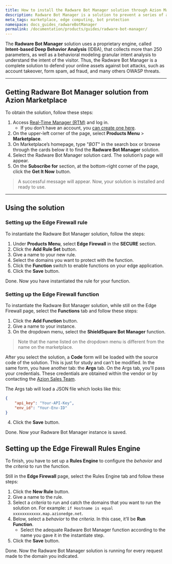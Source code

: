 ```yaml
---
title: How to install the Radware Bot Manager solution through Azion Marketplace
description: Radware Bot Manager is a solution to prevent a series of atacks on your website.
meta_tags: marketplace, edge computing, bot protection
namespace: docs_guides_radwareBotManager
permalink: /documentation/products/guides/radware-bot-manager/
---
```


The **Radware Bot Manager** solution uses a proprietary engine, called **Intent-based Deep Behavior Analysis** (IDBA), that collects more than 250 parameters, as well as a behavioral modeling granular intent analysis to understand the intent of the visitor. Thus, the Radware Bot Manager is a complete solution to defend your online assets against bot attacks, such as account takeover, form spam, ad fraud, and many others OWASP threats.

---

## Getting Radware Bot Manager solution from Azion Marketplace

To obtain the solution, follow these steps:

1. Access [Real-Time Manager (RTM)](https://manager.azion.com/) and log in.
    - If you don’t have an account, you [can create one here](https://manager.azion.com/signup/).
2. On the upper-left corner of the page, select **Products Menu** > **Marketplace**.
3. On Marketplace’s homepage, type "*BOT*" in the search box or browse through the cards below it to find the **Radware Bot Manager** solution.
4. Select the Radware Bot Manager solution card. The solution’s page will appear.
5. On the **Subscribe for** section, at the bottom-right corner of the page, click the **Get It Now** button.

> A successful message will appear. Now, your solution is installed and ready to use.

---

## Using the solution

### Setting up the Edge Firewall rule

To instantiate the Radware Bot Manager solution, follow the steps:

1. Under **Products Menu**, select **Edge Firewall** in the **SECURE** section.
2. Click the **Add Rule Set** button.
3. Give a name to your new rule.
4. Select the domains you want to protect with the function.
5. Click the **Function** switch to enable functions on your edge application.
6. Click the **Save** button.

Done. Now you have instantiated the rule for your function.

### Setting up the Edge Firewall function 

To instantiate the Radware Bot Manager solution, while still on the Edge Firewall page, select the **Functions** tab and follow these steps:

1. Click the **Add Function** button.
2. Give a name to your instance.
3. On the dropdown menu, select the **ShieldSquare Bot Manager** function.

> Note that the name listed on the dropdown menu is different from the name on the marketplace.

After you select the solution, a **Code** form will be loaded with the source code of the solution. This is just for study and can't be modified. In the same form, you have another tab: the **Args** tab. On the Args tab, you'll pass your credentials. These credentials are obtained within the vendor or by contacting the [Azion Sales Team](https://www.azion.com/en/contact-sales/).

The Args tab will load a JSON file which looks like this:

```json
{
    "api_key": "Your-API-Key",
    "env_id": "Your-Env-ID"
}
```

4. Click the **Save** button.

Done. Now your Radware Bot Manager instance is saved.

## Setting up the Edge Firewall Rules Engine

To finish, you have to set up a **Rules Engine** to configure the *behavior* and the *criteria* to run the function.

Still in the **Edge Firewall** page, select the Rules Engine tab and follow these steps:

1. Click the **New Rule** button.
2. Give a name to the rule.
3. Select a *criteria* to run and catch the domains that you want to run the solution on. For example: `if Hostname is equal xxxxxxxxxxxx.map.azionedge.net`.
4. Below, select a *behavior* to the *criteria*. In this case, it’ll be **Run Function**. 
    - Select the adequate Radware Bot Manager function according to the name you gave it in the instantiate step.
5. Click the **Save** button.

Done. Now the Radware Bot Manager solution is running for every request made to the domain you indicated.
